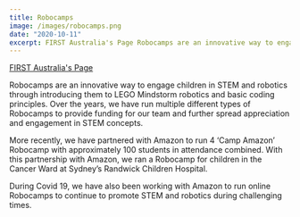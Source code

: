 ```yaml
---
title: Robocamps
image: /images/robocamps.png
date: "2020-10-11"
excerpt: FIRST Australia's Page Robocamps are an innovative way to engage children in STEM and robotics through introducing them to LEGO Mindstorm robotics ...
---
```


[FIRST Australia's Page](https://firstaustralia.org/programs/robocamps/)

Robocamps are an innovative way to engage children in STEM and robotics through introducing them to LEGO Mindstorm robotics and basic coding principles. Over the years, we have run multiple different types of Robocamps to provide funding for our team and further spread appreciation and engagement in STEM concepts.

More recently, we have partnered with Amazon to run 4 ‘Camp Amazon’ Robocamp with approximately 100 students in attendance combined. With this partnership with Amazon, we ran a Robocamp for children in the Cancer Ward at Sydney’s Randwick Children Hospital.

During Covid 19, we have also been working with Amazon to run online Robocamps to continue to promote STEM and robotics during challenging times.
